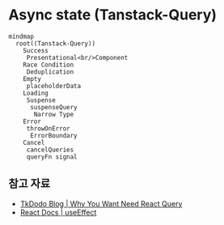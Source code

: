 # Async state (Tanstack-Query)

```mermaid
mindmap
  root((Tanstack-Query))
    Success
     Presentational<br/>Component
    Race Condition
     Deduplication
    Empty
     placeholderData
    Loading
     Suspense
      suspenseQuery
       Narrow Type
    Error
     throwOnError
      ErrorBoundary
    Cancel
     cancelQueries
     queryFn signal  
```

## 참고 자료
- [TkDodo Blog | Why You Want Need React Query](https://tkdodo.eu/blog/why-you-want-react-query)
- [React Docs | useEffect](https://react.dev/reference/react/useEffect#fetching-data-with-effects)
